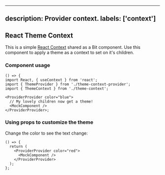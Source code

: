 

---
description: Provider context.
labels: ['context']
---


## React Theme Context

This is a simple [React Context](https://reactjs.org/docs/context.html) shared as a Bit component.
Use this component to apply a theme as a context to set on it's children.

### Component usage

```tsx
() => {
import React, { useContext } from 'react';
import { ThemeProvider } from './theme-context-provider';
import { ThemeContext } from './theme-context';

<ProviderProvider color="blue">
  // My lovely children now get a theme!
  <MockComponent />
</ProviderProvider>;
```

### Using props to customize the theme

Change the color to see the text change:

```tsx live
() => {
  return (
    <ProviderProvider color="red">
      <MockComponent />
    </ProviderProvider>
  );
};
```
